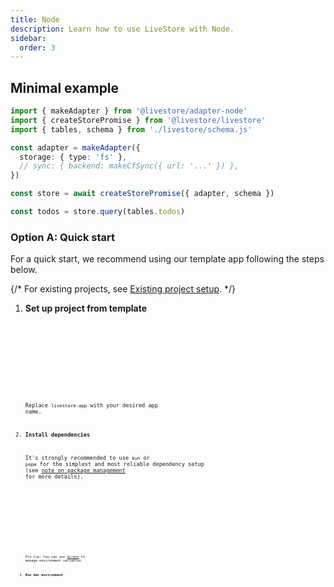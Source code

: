 ```yaml
---
title: Node
description: Learn how to use LiveStore with Node.
sidebar:
  order: 3
---
```


## Minimal example

```ts
import { makeAdapter } from '@livestore/adapter-node'
import { createStorePromise } from '@livestore/livestore'
import { tables, schema } from './livestore/schema.js'

const adapter = makeAdapter({
  storage: { type: 'fs' },
  // sync: { backend: makeCfSync({ url: '...' }) },
})

const store = await createStorePromise({ adapter, schema })

const todos = store.query(tables.todos)
```

### Option A: Quick start

For a quick start, we recommend using our template app following the steps below.

{/* For existing projects, see [Existing project setup](#existing-project-setup). */}

<Steps>

1. **Set up project from template**

   <Tabs syncKey="package-manager">
     <TabItem label="bun">
       <Code code={makeTiged('node-todomvc-sync-cf', 'bunx')} lang="sh" />
     </TabItem>
     <TabItem label="pnpm">
       <Code code={makeTiged('node-todomvc-sync-cf', 'pnpm dlx')} lang="sh" />
     </TabItem>
     <TabItem label="npm">
       <Code code={makeTiged('node-todomvc-sync-cf', 'npx')} lang="sh" />
     </TabItem>
   </Tabs>

   Replace `livestore-app` with your desired app name.

2. **Install dependencies**

   It's strongly recommended to use `bun` or `pnpm` for the simplest and most reliable dependency setup (see [note on package management](/misc/package-management) for more details).

   <Tabs syncKey="package-manager">
     <TabItem label="bun">
       <Code code="bun install" lang="sh" />
     </TabItem>
     <TabItem label="pnpm">
       <Code code="pnpm install" lang="sh" />
     </TabItem>
     <TabItem label="npm">
       <Code code="npm install" lang="sh" />
     </TabItem>
   </Tabs>

   Pro tip: You can use [direnv](https://direnv.net/) to manage environment variables.

3. **Run dev environment**

   <Tabs syncKey="package-manager">
     <TabItem label="bun">
       <Code code="bun start" lang="sh" />
     </TabItem>
     <TabItem label="pnpm">
       <Code code="pnpm start" lang="sh" />
     </TabItem>
     <TabItem label="npm">
       <Code code="npm run start" lang="sh" />
     </TabItem>
   </Tabs>

</Steps>